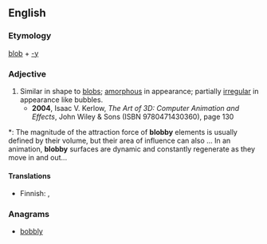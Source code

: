 ==English==

===Etymology===
[[blob]] + [[-y]]

===Adjective===
{{en-adj|er}}

# Similar in shape to [[blob]]s; [[amorphous]] in appearance; partially [[irregular]] in appearance like bubbles.
#* '''2004''', Isaac V. Kerlow, ''The Art of 3D: Computer Animation and Effects'', John Wiley & Sons (ISBN 9780471430360), page 130
*: The magnitude of the attraction force of '''blobby''' elements is usually defined by  their volume, but their area of influence can also ... In an animation, '''blobby''' surfaces are dynamic and constantly regenerate as they move in and out...

====Translations====
{{trans-top|similar in shape and appearance to blobs}}
* Finnish: {{t|fi|kokkareinen}}, {{t|fi|klimppinen}}
{{trans-mid}}
{{trans-bottom}}

===Anagrams===
* [[bobbly#English|bobbly]]